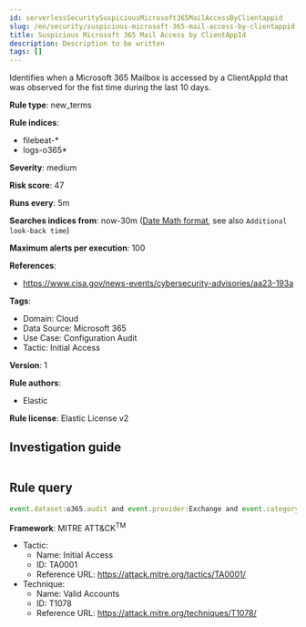 ```yaml
---
id: serverlessSecuritySuspiciousMicrosoft365MailAccessByClientappid
slug: /en/security/suspicious-microsoft-365-mail-access-by-clientappid
title: Suspicious Microsoft 365 Mail Access by ClientAppId
description: Description to be written
tags: []
---
```


<div id="suspicious-microsoft-365-mail-access-by-clientappid"></div>

Identifies when a Microsoft 365 Mailbox is accessed by a ClientAppId that was observed for the fist time during the last 10 days.

**Rule type**: new_terms

**Rule indices**: 

* filebeat-*
* logs-o365*

**Severity**: medium

**Risk score**: 47

**Runs every**: 5m

**Searches indices from**: now-30m ([Date Math format](((ref))/common-options.html#date-math), see also <DocLink id="serverlessSecurityRulesUiCreate" section="set-the-rules-schedule">`Additional look-back time`</DocLink>)

**Maximum alerts per execution**: 100

**References**: 

* https://www.cisa.gov/news-events/cybersecurity-advisories/aa23-193a

**Tags**: 

* Domain: Cloud
* Data Source: Microsoft 365
* Use Case: Configuration Audit
* Tactic: Initial Access

**Version**: 1

**Rule authors**: 

* Elastic

**Rule license**: Elastic License v2

## Investigation guide

```markdown

```

## Rule query

```js
event.dataset:o365.audit and event.provider:Exchange and event.category:web and event.action:MailItemsAccessed and event.outcome:success

```

**Framework**: MITRE ATT&CK<sup>TM</sup>

* Tactic:
    * Name: Initial Access
    * ID: TA0001
    * Reference URL: https://attack.mitre.org/tactics/TA0001/
* Technique:
    * Name: Valid Accounts
    * ID: T1078
    * Reference URL: https://attack.mitre.org/techniques/T1078/

